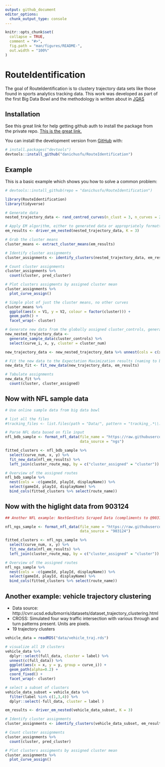 ```yaml
---
output: github_document
editor_options: 
  chunk_output_type: console
---
```


<!-- README.md is generated from README.Rmd. Please edit that file -->

```r
knitr::opts_chunk$set(
  collapse = TRUE,
  comment = "#>",
  fig.path = "man/figures/README-",
  out.width = "100%"
)
```
# RouteIdentification

<!-- badges: start -->
<!-- badges: end -->

The goal of RouteIdentification is to clustery trajectory data sets like those found in sports analytics tracking data. This work was developed as part of the first Big Data Bowl and the methodology is written about in [JQAS](https://www.degruyter.com/view/j/jqas.ahead-of-print/jqas-2019-0047/jqas-2019-0047.xml?format=INT)

## Installation

<!--You can install the released version of RouteIdentification from [CRAN](https://CRAN.R-project.org) with:

``` r
install.packages("RouteIdentification")
```
 -->
 
See this great link for help getting github auth to install the package from the private repo. [This is the great link.](https://happygitwithr.com/github-pat.html)
 
You can install the development version from [GitHub](https://github.com/) with:

``` r
# install.packages("devtools")
devtools::install_github("danichusfu/RouteIdentification")
```
## Example

This is a basic example which shows you how to solve a common problem:

```r
# devtools::install_github(repo = "danichusfu/RouteIdentification")

library(RouteIdentification)
library(tidyverse)

# Generate data
nested_trajectory_data <- rand_centred_curves(n_clust = 3, n_curves = 20)

# Apply EM algorithm, either to generated data or appropriately formatted data
em_results <- driver_em_nested(nested_trajectory_data, K = 3)

# Grab the cluster means
cluster_means <- extract_cluster_means(em_results)

# Identify cluster assignments
cluster_assignments <- identify_clusters(nested_trajectory_data, em_results)

# Count cluster assignments
cluster_assignments %>%
  count(cluster, pred_cluster)

# Plot clusters assigments by assigned cluster mean
cluster_assignments %>%
  plot_curve_assign()

# Simple plot of just the cluster means, no other curves
cluster_means %>%
  ggplot(aes(x = V1, y = V2, colour = factor(cluster))) +
  geom_path() +
  facet_wrap(~ cluster)

# Generate new data from the globally assigned cluster_controls, generated in rand_centred_curves()
new_nested_trajectory_data <-
  generate_sample_data(cluster_controls) %>%
  select(curve_i, x, y, cluster = cluster_num)

new_trajectory_data <- new_nested_trajectory_data %>% unnest(cols = c(x, y))

# Fit the new data to the Expectation Maximization results (naming to be updated)
new_data_fit <- fit_new_data(new_trajectory_data, em_results)

# Tabulate assignments
new_data_fit %>%
  count(cluster, cluster_assigned)

```


## Now with NFL sample data


```r
# Use online sample data from big data bowl

# list all the files
#tracking_files <- list.files(path = "Data/", pattern = "tracking_.*\\.csv")

# Parse NFL data based on file input
nfl_bdb_sample <- format_nfl_data(file_name = "https://raw.githubusercontent.com/nfl-football-ops/Big-Data-Bowl/master/Data/tracking_gameId_2017090700.csv",
                                  data_source = "ngs")

fitted_clusters <- nfl_bdb_sample %>%
  select(curve_num, x, y) %>%
  fit_new_data(nfl_em_results) %>%
  left_join(cluster_route_map, by = c("cluster_assigned" = "cluster"))

# Overview of the assigned routes
nfl_bdb_sample %>%
  nest(cols = -c(gameId, playId, displayName)) %>%
  select(gameId, playId, displayName) %>%
  bind_cols(fitted_clusters %>% select(route_name))
```


## Now with the higlight data from 903124


```r
## Another NFL example: NextGenStats Scraped Data (compliments to @903124S)

nfl_ngs_sample <- format_nfl_data(file_name = "https://raw.githubusercontent.com/danichusfu/NFL_Highlight_Tracking/master/Highlight_19_post.csv",
                                  data_source = "903124")

fitted_clusters <- nfl_ngs_sample %>%
  select(curve_num, x, y) %>%
  fit_new_data(nfl_em_results) %>%
  left_join(cluster_route_map, by = c("cluster_assigned" = "cluster"))

# Overview of the assigned routes
nfl_ngs_sample %>%
  nest(cols = -c(gameId, playId, displayName)) %>%
  select(gameId, playId, displayName) %>%
  bind_cols(fitted_clusters %>% select(route_name))


```

## Another example: vehicle trajectory clustering

- Data source: http://cvrr.ucsd.edu/bmorris/datasets/dataset_trajectory_clustering.html
- CROSS: Simulated four way traffic intersection with various through and turn patterns present. Units are pixels.
- 19 trajectory clusters

```r
vehicle_data = readRDS("data/vehicle_traj.rds")

# visualize all 19 clusters 
vehicle_data %>% 
  dplyr::select(full_data, cluster = label) %>% 
  unnest(c(full_data)) %>% 
  ggplot(aes(x = x, y = y, group = curve_i)) + 
  geom_path(alpha=0.2) + 
  coord_fixed() +
  facet_wrap(~ cluster)

# select a subset of clusters
vehicle_data_subset = vehicle_data %>% 
  filter(label %in% c(1,3,4)) %>% 
  dplyr::select(-full_data, cluster = label )

em_results <- driver_em_nested(vehicle_data_subset, K = 3)

# Identify cluster assignments
cluster_assignments <- identify_clusters(vehicle_data_subset, em_results)

# Count cluster assignments
cluster_assignments %>%
  count(cluster, pred_cluster)

# Plot clusters assigments by assigned cluster mean
cluster_assignments %>%
  plot_curve_assign()

```

